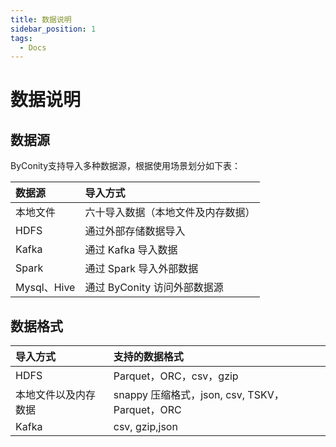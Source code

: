 ```yaml
---
title: 数据说明
sidebar_position: 1
tags:
  - Docs
---
```


# 数据说明

## 数据源

ByConity支持导入多种数据源，根据使用场景划分如下表：

| 数据源        | 导入方式 | 
| :----------- | :---------------------- |
| 本地文件      | 六十导入数据（本地文件及内存数据）   | 
| HDFS          | 通过外部存储数据导入     |
| Kafka          | 通过 Kafka 导入数据         |
| Spark          | 通过 Spark 导入外部数据      |
| Mysql、Hive     | 通过 ByConity 访问外部数据源    |

## 数据格式

|  导入方式       | 支持的数据格式     | 
| :-------------- | :------------------------- |
| HDFS          | Parquet，ORC，csv，gzip  |
|本地文件以及内存数据 |snappy 压缩格式，json, csv, TSKV，Parquet，ORC  |
|Kafka           |csv, gzip,json         |
